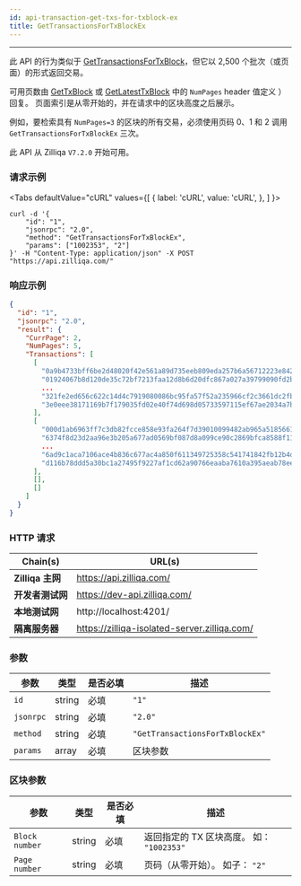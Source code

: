 ```yaml
---
id: api-transaction-get-txs-for-txblock-ex
title: GetTransactionsForTxBlockEx
---
```


---
此 API 的行为类似于 [GetTransactionsForTxBlock](api-transaction-get-txs-for-txblock.mdx)，但它以 2,500 个批次（或页面）的形式返回交易。

可用页数由 [GetTxBlock](api-blockchain-get-tx-block.mdx) 或 [GetLatestTxBlock](api-blockchain-get-latest-tx-block.mdx) 中的 `NumPages`  header 值定义 ） 回复。 页面索引是从零开始的，并在请求中的区块高度之后展示。

例如，要检索具有 `NumPages=3` 的区块的所有交易，必须使用页码 0、1 和 2 调用 `GetTransactionsForTxBlockEx` 三次。

此 API 从 Zilliqa `V7.2.0` 开始可用。

### 请求示例



<Tabs
  defaultValue="cURL"
  values={[
    { label: 'cURL', value: 'cURL', },
  ]
}>

<TabItem value="cURL">

```shell
curl -d '{
    "id": "1",
    "jsonrpc": "2.0",
    "method": "GetTransactionsForTxBlockEx",
    "params": ["1002353", "2"]
}' -H "Content-Type: application/json" -X POST "https://api.zilliqa.com/"
```
</TabItem>

</Tabs>

### 响应示例

```json
{
  "id": "1",
  "jsonrpc": "2.0",
  "result": {
    "CurrPage": 2,
    "NumPages": 5,
    "Transactions": [
      [
        "0a9b4733bff6be2d48020f42e561a89d735eeb809eda257b6a56712223e842eb",
        "01924067b8d120de35c72bf7213faa12d8b6d20dfc867a027a39799090fd2bad",
        ...
        "321fe2ed656c622c14d4c7919080086bc95fa57f52a235966cf2c3661dc2fbc5",
        "3e0eee38171169b7f179035fd02e40f74d698d05733597115ef67ae2034a7b48"
      ],
      [
        "000d1ab6963ff7c3db82fcce858e93fa264f7d39010099482ab965a518566195",
        "6374f8d23d2aa96e3b205a677ad0569bf087d8a099ce90c2869bfca8588f11eb",
        ...
        "6ad9c1aca7106ace4b836c677ac4a850f611349725358c541741842fb12b4d8d",
        "d116b78ddd5a30bc1a27495f9227af1cd62a90766eaaba7610a395aeab78ee10"
      ],
      [],
      []
    ]
  }
}

```

### HTTP 请求

| Chain(s)              | URL(s)                       |
| --------------------- | ---------------------------- |
| **Zilliqa 主网**   | https://api.zilliqa.com/     |
| **开发者测试网** | https://dev-api.zilliqa.com/ |
| **本地测试网**     | http://localhost:4201/       |
| **隔离服务器**   | https://zilliqa-isolated-server.zilliqa.com/ |

### 参数

| 参数 | 类型   | 是否必填 | 描述                     |
| --------- | ------ | -------- | ------------------------------- |
| `id`      | string | 必填 | `"1"`                           |
| `jsonrpc` | string | 必填 | `"2.0"`                         |
| `method`  | string | 必填 | `"GetTransactionsForTxBlockEx"` |
| `params`  | array  | 必填 | 区块参数                |

### 区块参数

| 参数 | 类型   | 是否必填 | 描述                                              |
| -------------- | ------ | -------- | -------------------------------------------------------- |
| `Block number` | string | 必填 | 返回指定的 TX 区块高度。 如： `"1002353"` |
| `Page number`  | string | 必填 | 页码（从零开始）。 如子： `"2"`                 |